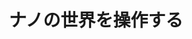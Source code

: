 ﻿---
title: "ナノの世界を操作する"
category: "その他"
vol: 59
interviewee: "脇 慶子 "
url: ""
tags: ["材料","化学","構造","エネルギー","制御"]
pdf: "59-2.pdf"
career: ""
preface: "エネルギー問題解決の可能性を秘めた燃料電池や、新たな蓄電装置として注目されつつある電気化学キャパシタ。脇では材料の微細構造を制御することで、これらの性能をより向上させることを目指している。"
---
